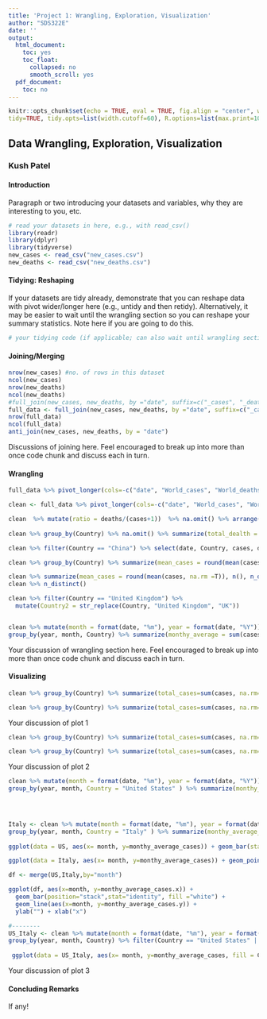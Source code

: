 ```yaml
---
title: 'Project 1: Wrangling, Exploration, Visualization'
author: "SDS322E"
date: ''
output:
  html_document:
    toc: yes
    toc_float:
      collapsed: no
      smooth_scroll: yes
  pdf_document:
    toc: no
---
```


```r
knitr::opts_chunk$set(echo = TRUE, eval = TRUE, fig.align = "center", warning = F, message = F,
tidy=TRUE, tidy.opts=list(width.cutoff=60), R.options=list(max.print=100))
```

## Data Wrangling, Exploration, Visualization

### Kush Patel

#### Introduction 

Paragraph or two introducing your datasets and variables, why they are interesting to you, etc.

```R
# read your datasets in here, e.g., with read_csv()
library(readr)
library(dplyr)
library(tidyverse)
new_cases <- read_csv("new_cases.csv")
new_deaths <- read_csv("new_deaths.csv")
```

#### Tidying: Reshaping

If your datasets are tidy already, demonstrate that you can reshape data with pivot wider/longer here (e.g., untidy and then retidy). Alternatively, it may be easier to wait until the wrangling section so you can reshape your summary statistics. Note here if you are going to do this.

```R
# your tidying code (if applicable; can also wait until wrangling section)
```

    
#### Joining/Merging

```R
nrow(new_cases) #no. of rows in this dataset
ncol(new_cases) 
nrow(new_deaths)
ncol(new_deaths)
#full_join(new_cases, new_deaths, by ="date", suffix=c("_cases", "_deaths"))
full_data <- full_join(new_cases, new_deaths, by ="date", suffix=c("_cases", "_deaths"))
nrow(full_data)
ncol(full_data)
anti_join(new_cases, new_deaths, by = "date")

```

Discussions of joining here. Feel encouraged to break up into more than once code chunk and discuss each in turn.

####  Wrangling

```R
full_data %>% pivot_longer(cols=-c("date", "World_cases", "World_deaths"), names_to="name", values_to="value") %>% separate(name, sep = "_", into=c("Country","type")) %>% pivot_wider(names_from="type",values_from="value")

clean <- full_data %>% pivot_longer(cols=-c("date", "World_cases", "World_deaths"), names_to="name", values_to="value") %>% separate(name, sep = "_", into=c("Country","type")) %>% pivot_wider(names_from="type",values_from="value")

clean  %>% mutate(ratio = deaths/(cases+1))  %>% na.omit() %>% arrange(desc(ratio))
                  
clean %>% group_by(Country) %>% na.omit() %>% summarize(total_dealth = sum(deaths)) %>% arrange(desc(total_dealth))

clean %>% filter(Country == "China") %>% select(date, Country, cases, deaths)

clean %>% group_by(Country) %>% summarize(mean_cases = round(mean(cases, na.rm =T)), sd_cases = round(sd(cases, na.rm = T ))) 

clean %>% summarize(mean_cases = round(mean(cases, na.rm =T)), n(), n_distinct(Country)) 
clean %>% n_distinct()

clean %>% filter(Country == "United Kingdom") %>%
  mutate(Country2 = str_replace(Country, "United Kingdom", "UK"))


clean %>% mutate(month = format(date, "%m"), year = format(date, "%Y")) %>%
group_by(year, month, Country) %>% summarize(monthy_average = sum(cases, na.rm = T)) 

```

Your discussion of wrangling section here. Feel encouraged to break up into more than once code chunk and discuss each in turn.


#### Visualizing

```R
clean %>% group_by(Country) %>% summarize(total_cases=sum(cases, na.rm=T)) %>% arrange(desc(total_cases)) %>% slice(1:7) %>% ggplot(aes(Country,total_cases)) + geom_bar(stat="identity") 

clean %>% group_by(Country) %>% summarize(total_cases=sum(cases, na.rm=T)) %>% arrange(desc(total_cases)) %>% slice(1:7) %>% ggplot(aes(x=reorder(Country,total_cases), y=total_cases)) + geom_bar(stat="identity", fill = "blue") 


```

Your discussion of plot 1

```R
clean %>% group_by(Country) %>% summarize(total_cases=sum(cases, na.rm=T), total_deaths=sum(deaths, na.rm = T)) %>% arrange(desc(total_cases)) %>% slice(1:10) %>%  ggplot(aes(total_cases, total_deaths)) + geom_point(aes(color=Country), size=4) 

clean %>% group_by(Country) %>% summarize(total_cases=sum(cases, na.rm=T), total_deaths=sum(deaths, na.rm = T)) %>% arrange(desc(total_cases)) %>% slice(5:15) %>%  ggplot(aes(total_cases, total_deaths)) + geom_point(aes(color=Country), size=4) 
```

Your discussion of plot 2

```R
clean %>% mutate(month = format(date, "%m"), year = format(date, "%Y")) %>%
group_by(year, month, Country = "United States" ) %>% summarize(monthy_average_cases = round(mean(cases, na.rm = T))) %>% ggplot(aes(x= month, y=monthy_average_cases)) + geom_bar(stat="identity", fill = "pink") 

 


Italy <- clean %>% mutate(month = format(date, "%m"), year = format(date, "%Y")) %>%
group_by(year, month, Country = "Italy" ) %>% summarize(monthy_average_cases = round(mean(cases, na.rm = T)))
  
ggplot(data = US, aes(x= month, y=monthy_average_cases)) + geom_bar(stat="identity", fill = "pink") 

ggplot(data = Italy, aes(x= month, y=monthy_average_cases)) + geom_point(size=4) + geom_line(stat="identity")

df <- merge(US,Italy,by="month")

ggplot(df, aes(x=month, y=monthy_average_cases.x)) +
  geom_bar(position="stack",stat="identity", fill ="white") + 
  geom_line(aes(x=month, y=monthy_average_cases.y)) + 
  ylab("") + xlab("x")

#--------
US_Italy <- clean %>% mutate(month = format(date, "%m"), year = format(date, "%Y")) %>%
group_by(year, month, Country) %>% filter(Country == "United States" | Country == "Italy") %>% summarize(monthy_average_cases = round(mean(cases, na.rm = T))) 
 
 ggplot(data = US_Italy, aes(x= month, y=monthy_average_cases, fill = Country)) + geom_bar(stat="identity") +facet_grid(Country~.)

```

Your discussion of plot 3

#### Concluding Remarks

If any!




